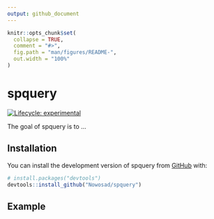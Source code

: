 ```yaml
---
output: github_document
---
```


<!-- README.md is generated from README.Rmd. Please edit that file -->

```r
knitr::opts_chunk$set(
  collapse = TRUE,
  comment = "#>",
  fig.path = "man/figures/README-",
  out.width = "100%"
)
```

# spquery

<!-- badges: start -->
[![Lifecycle: experimental](https://img.shields.io/badge/lifecycle-experimental-orange.svg)](https://lifecycle.r-lib.org/articles/stages.html#experimental)
<!-- badges: end -->

The goal of spquery is to ...

## Installation

You can install the development version of spquery from [GitHub](https://github.com/) with:

``` r
# install.packages("devtools")
devtools::install_github("Nowosad/spquery")
```

## Example
